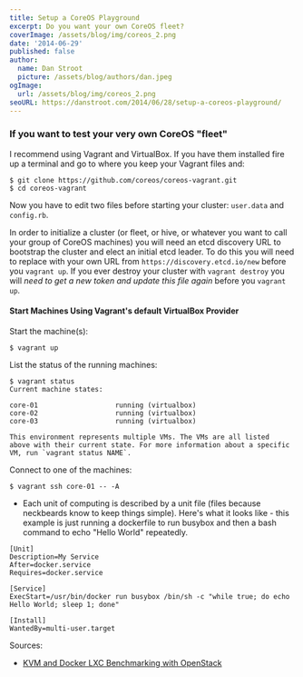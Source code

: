```yaml
---
title: Setup a CoreOS Playground
excerpt: Do you want your own CoreOS fleet?
coverImage: /assets/blog/img/coreos_2.png
date: '2014-06-29'
published: false
author:
  name: Dan Stroot
  picture: /assets/blog/authors/dan.jpeg
ogImage:
  url: /assets/blog/img/coreos_2.png
seoURL: https://danstroot.com/2014/06/28/setup-a-coreos-playground/
---
```


### If you want to test your very own CoreOS "fleet"

I recommend using Vagrant and VirtualBox. If you have them installed fire up a terminal and go to where you keep your Vagrant files and:

```shell
$ git clone https://github.com/coreos/coreos-vagrant.git
$ cd coreos-vagrant
```

Now you have to edit two files before starting your cluster: `user.data` and `config.rb`.

In order to initialize a cluster (or fleet, or hive, or whatever you want to call your group of CoreOS machines) you will need an etcd discovery URL to bootstrap the cluster and elect an initial etcd leader. To do this you will need to replace <token> with your own URL from `https://discovery.etcd.io/new` before you `vagrant up`. If you ever destroy your cluster with `vagrant destroy` you will _need to get a new token and update this file again_ before you `vagrant up`.

#### Start Machines Using Vagrant's default VirtualBox Provider

Start the machine(s):

```shell
$ vagrant up
```

List the status of the running machines:

```shell
$ vagrant status
Current machine states:

core-01                   running (virtualbox)
core-02                   running (virtualbox)
core-03                   running (virtualbox)

This environment represents multiple VMs. The VMs are all listed
above with their current state. For more information about a specific
VM, run `vagrant status NAME`.
```

Connect to one of the machines:

```shell
$ vagrant ssh core-01 -- -A
```

- Each unit of computing is described by a unit file (files because neckbeards know to keep things simple). Here's what it looks like - this example is just running a dockerfile to run busybox and then a bash command to echo "Hello World" repeatedly.

```shell
[Unit]
Description=My Service
After=docker.service
Requires=docker.service

[Service]
ExecStart=/usr/bin/docker run busybox /bin/sh -c "while true; do echo Hello World; sleep 1; done"

[Install]
WantedBy=multi-user.target
```

Sources:

- [KVM and Docker LXC Benchmarking with OpenStack](http://bodenr.blogspot.com/2014/05/kvm-and-docker-lxc-benchmarking-with.html)
